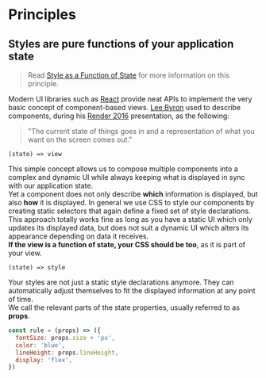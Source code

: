 # Principles

## Styles are pure functions of your application state

> Read [Style as a Function of State](https://weser.io/blog/style-as-a-function-of-state) for more information on this principle.

Modern UI libraries such as [React](https://reactjs.org) provide neat APIs to implement the very basic concept of component-based views. [Lee Byron](https://github.com/leebyron) used to describe components, during his [Render 2016](https://vimeo.com/166790294) presentation, as the following:

> "The current state of things goes in and a representation of what you want on the screen comes out."

```nolang nocopy
(state) => view
```

This simple concept allows us to compose multiple components into a complex and dynamic UI while always keeping what is displayed in sync with our application state.<br />
Yet a component does not only describe **which** information is displayed, but also **how** it is displayed. In general we use CSS to style our components by creating static selectors that again define a fixed set of style declarations. This approach totally works fine as long as you have a static UI which only updates its displayed data, but does not suit a dynamic UI which alters its appearance depending on data it receives.<br />
**If the view is a function of state, your CSS should be too**, as it is part of your view.

```nolang nocopy
(state) => style
```

Your styles are not just a static style declarations anymore. They can automatically adjust themselves to fit the displayed information at any point of time.<br />
We call the relevant parts of the state properties, usually referred to as **props**.

```javascript
const rule = (props) => ({
  fontSize: props.size + 'px',
  color: 'blue',
  lineHeight: props.lineHeight,
  display: 'flex',
})
```
